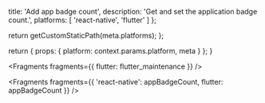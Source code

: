                   
  title: 'Add app badge count',
  description: 'Get and set the application badge count.',
  platforms: [
    'react-native',
    'flutter'
    ]
};

  return getCustomStaticPath(meta.platforms);
};

  return {
    props: {
      platform: context.params.platform,
      meta
    }
  };
}


<Fragments fragments={{ flutter: flutter_maintenance }} />


<Fragments fragments={{ 'react-native': appBadgeCount, flutter: appBadgeCount }} />
